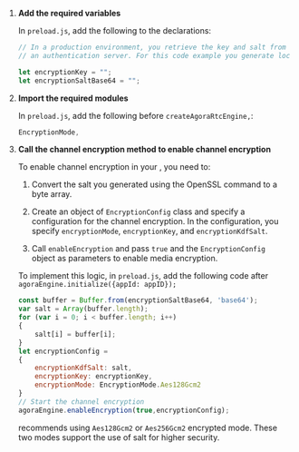 <PlatformWrapper platform="electron">
        
1.  **Add the required variables**

    In `preload.js`, add the following to the declarations:

    ``` javascript
    // In a production environment, you retrieve the key and salt from
    // an authentication server. For this code example you generate locally.

    let encryptionKey = "";
    let encryptionSaltBase64 = "";
    ```

2.  **Import the required modules**
    
    In `preload.js`, add the following before `createAgoraRtcEngine,`:

    ```javascript
    EncryptionMode,
    ```

3.  **Call the channel encryption method to enable channel encryption**

    To enable channel encryption in your <Vpl k="CLIENT" />, you need to:

    1. Convert the salt you generated using the OpenSSL command to a byte array.

    1. Create an object of `EncryptionConfig` class and specify a configuration for the channel encryption. In the configuration, you specify `encryptionMode`, `encryptionKey`, and `encryptionKdfSalt`.

    2. Call `enableEncryption` and pass `true` and the `EncryptionConfig` object as parameters to enable media encryption.

    To implement this logic, in `preload.js`, add the following code after `agoraEngine.initialize({appId: appID});`

    ``` javascript
    const buffer = Buffer.from(encryptionSaltBase64, 'base64');
    var salt = Array(buffer.length);
    for (var i = 0; i < buffer.length; i++) 
    {
        salt[i] = buffer[i];
    }
    let encryptionConfig = 
    {
        encryptionKdfSalt: salt, 
        encryptionKey: encryptionKey, 
        encryptionMode: EncryptionMode.Aes128Gcm2
    }
    // Start the channel encryption
    agoraEngine.enableEncryption(true,encryptionConfig);
    ```
    <Vg k="COMPANY"/> recommends using `Aes128Gcm2` or `Aes256Gcm2` encrypted mode. These two modes support the use of salt for higher security.
</PlatformWrapper>
